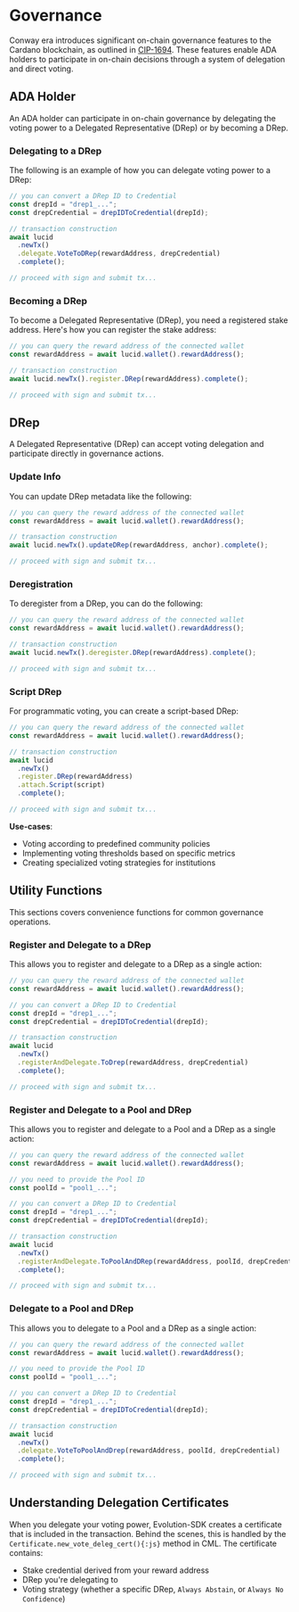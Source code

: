 # Governance

Conway era introduces significant on-chain governance features to the Cardano blockchain, as outlined in [CIP-1694](https://github.com/cardano-foundation/CIPs/tree/master/CIP-1694). These features enable ADA holders to participate in on-chain decisions through a system of delegation and direct voting.

## ADA Holder

An ADA holder can participate in on-chain governance by delegating the voting power to a Delegated Representative (DRep) or by becoming a DRep.

### Delegating to a DRep

The following is an example of how you can delegate voting power to a DRep:

```js showLineNumbers {3,8}
// you can convert a DRep ID to Credential
const drepId = "drep1_...";
const drepCredential = drepIDToCredential(drepId);

// transaction construction
await lucid
  .newTx()
  .delegate.VoteToDRep(rewardAddress, drepCredential)
  .complete();

// proceed with sign and submit tx...
```

### Becoming a DRep

To become a Delegated Representative (DRep), you need a registered stake address. Here's how you can register the stake address:

```js showLineNumbers {2,7}
// you can query the reward address of the connected wallet
const rewardAddress = await lucid.wallet().rewardAddress();

// transaction construction
await lucid.newTx().register.DRep(rewardAddress).complete();

// proceed with sign and submit tx...
```

## DRep

A Delegated Representative (DRep) can accept voting delegation and participate directly in governance actions.

### Update Info

You can update DRep metadata like the following:

```js showLineNumbers {2,7}
// you can query the reward address of the connected wallet
const rewardAddress = await lucid.wallet().rewardAddress();

// transaction construction
await lucid.newTx().updateDRep(rewardAddress, anchor).complete();

// proceed with sign and submit tx...
```

### Deregistration

To deregister from a DRep, you can do the following:

```js showLineNumbers {2,7}
// you can query the reward address of the connected wallet
const rewardAddress = await lucid.wallet().rewardAddress();

// transaction construction
await lucid.newTx().deregister.DRep(rewardAddress).complete();

// proceed with sign and submit tx...
```

### Script DRep

For programmatic voting, you can create a script-based DRep:

```js showLineNumbers {2,7,8}
// you can query the reward address of the connected wallet
const rewardAddress = await lucid.wallet().rewardAddress();

// transaction construction
await lucid
  .newTx()
  .register.DRep(rewardAddress)
  .attach.Script(script)
  .complete();

// proceed with sign and submit tx...
```

**Use-cases**:

- Voting according to predefined community policies
- Implementing voting thresholds based on specific metrics
- Creating specialized voting strategies for institutions

## Utility Functions

This sections covers convenience functions for common governance operations.

### Register and Delegate to a DRep

This allows you to register and delegate to a DRep as a single action:

```js showLineNumbers {2,6,11}
// you can query the reward address of the connected wallet
const rewardAddress = await lucid.wallet().rewardAddress();

// you can convert a DRep ID to Credential
const drepId = "drep1_...";
const drepCredential = drepIDToCredential(drepId);

// transaction construction
await lucid
  .newTx()
  .registerAndDelegate.ToDrep(rewardAddress, drepCredential)
  .complete();

// proceed with sign and submit tx...
```

### Register and Delegate to a Pool and DRep

This allows you to register and delegate to a Pool and a DRep as a single action:

```js showLineNumbers {2,5,9,14}
// you can query the reward address of the connected wallet
const rewardAddress = await lucid.wallet().rewardAddress();

// you need to provide the Pool ID
const poolId = "pool1_...";

// you can convert a DRep ID to Credential
const drepId = "drep1_...";
const drepCredential = drepIDToCredential(drepId);

// transaction construction
await lucid
  .newTx()
  .registerAndDelegate.ToPoolAndDRep(rewardAddress, poolId, drepCredential)
  .complete();

// proceed with sign and submit tx...
```

### Delegate to a Pool and DRep

This allows you to delegate to a Pool and a DRep as a single action:

```js showLineNumbers {2,5,9,14}
// you can query the reward address of the connected wallet
const rewardAddress = await lucid.wallet().rewardAddress();

// you need to provide the Pool ID
const poolId = "pool1_...";

// you can convert a DRep ID to Credential
const drepId = "drep1_...";
const drepCredential = drepIDToCredential(drepId);

// transaction construction
await lucid
  .newTx()
  .delegate.VoteToPoolAndDrep(rewardAddress, poolId, drepCredential)
  .complete();

// proceed with sign and submit tx...
```

## Understanding Delegation Certificates

When you delegate your voting power, Evolution-SDK creates a certificate that is included in the transaction. Behind the scenes, this is handled by the `Certificate.new_vote_deleg_cert(){:js}` method in CML. The certificate contains:

- Stake credential derived from your reward address
- DRep you're delegating to
- Voting strategy (whether a specific DRep, `Always Abstain`, or `Always No Confidence`)
